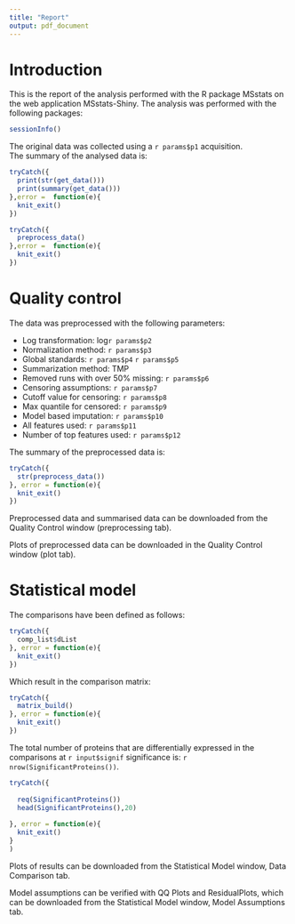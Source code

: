 ```yaml
---
title: "Report"
output: pdf_document
---
```


# Introduction

This is the report of the analysis performed with the R package MSstats on the web application MSstats-Shiny.
The analysis was performed with the following packages:

```r
sessionInfo()
```

The original data was collected using a `r params$p1` acquisition.  
The summary of the analysed data is:

```r
tryCatch({
  print(str(get_data()))
  print(summary(get_data()))
},error =  function(e){
  knit_exit()
})

tryCatch({
  preprocess_data()
},error =  function(e){
  knit_exit()
})

```

# Quality control

The data was preprocessed with the following parameters:

* Log transformation: log`r params$p2`
* Normalization method: `r params$p3`
* Global standards: `r params$p4` `r params$p5`
* Summarization method: TMP
* Removed runs with over 50% missing: `r params$p6`
* Censoring assumptions: `r params$p7`
* Cutoff value for censoring: `r params$p8`
* Max quantile for censored: `r params$p9`
* Model based imputation: `r params$p10`
* All features used: `r params$p11`
* Number of top features used: `r params$p12`

The summary of the preprocessed data is:

```r
tryCatch({
  str(preprocess_data())
}, error = function(e){
  knit_exit()
})


```

Preprocessed data and summarised data can be downloaded from the Quality Control window (preprocessing tab).

Plots of preprocessed data can be downloaded in the Quality Control window (plot tab).

# Statistical model 

The comparisons have been defined as follows:

```r
tryCatch({
  comp_list$dList
}, error = function(e){
  knit_exit()
})

```

Which result in the comparison matrix:

```r
tryCatch({
  matrix_build()
}, error = function(e){
  knit_exit()
})

```

The total number of proteins that are differentially expressed in the comparisons at `r input$signif` significance is: `r nrow(SignificantProteins())`.

```r
tryCatch({
  
  req(SignificantProteins())
  head(SignificantProteins(),20)
  
}, error = function(e){
  knit_exit()
}
)

```

Plots of results can be downloaded from the Statistical Model window, Data Comparison tab.

Model assumptions can be verified with QQ Plots and ResidualPlots, which can be downloaded from the Statistical Model window, Model Assumptions tab.



